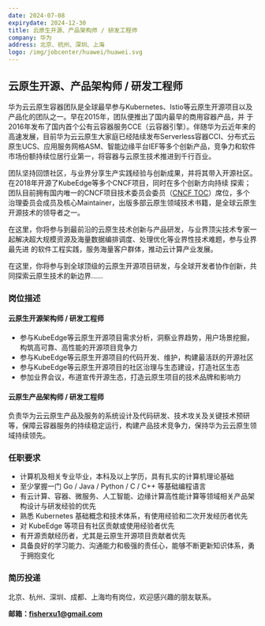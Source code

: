 ```yaml
---
date: 2024-07-08
expirydate: 2024-12-30
title: 云原生开源、产品架构师 / 研发工程师
company: 华为
address: 北京、杭州、深圳、上海
logo: /img/jobcenter/huawei/huawei.svg
---
```


## 云原生开源、产品架构师 / 研发工程师

华为云云原生容器团队是全球最早参与Kubernetes、Istio等云原生开源项目以及产品化的团队之一。早在2015年，团队便推出了国内最早的商用容器产品，并
于2016年发布了国内首个公有云容器服务CCE（云容器引擎）。伴随华为云近年来的高速发展，目前华为云云原生大家庭已经陆续发布Serverless容器CCI、分布式云
原生UCS、应用服务网格ASM、智能边缘平台IEF等多个创新产品，竞争力和软件市场份额持续位居行业第一，将容器与云原生技术推进到千行百业。


团队坚持回馈社区，与业界分享生产实践经验与创新成果，并将其带入开源社区。在2018年开源了KubeEdge等多个CNCF项目，同时在多个创新方向持续
探索；团队目前拥有国内唯一的CNCF项目技术委员会委员（[CNCF TOC](https://github.com/kevin-wangzefeng)）席位，多个治理委员会成员及核心Maintainer，出版多部云原生领域技术书籍，是全球云原生开源技术的领导者之一。


在这里，你将参与到最前沿的云原生技术创新与产品研发，与业界顶尖技术专家一起解决超大规模资源及海量数据编排调度、处理优化等业界性技术难题，参与业界最先进
的软件工程实践，服务海量客户群体，推动云计算产业发展。

在这里，你将参与到全球顶级的云原生开源项目研发，与全球开发者协作创新，共同探索云原生技术的新边界……


### 岗位描述

#### 云原生开源架构师 / 研发工程师

- 参与KubeEdge等云原生开源项目需求分析，洞察业界趋势，用户场景挖掘，构筑高可靠、高性能的开源项目竞争力
- 参与KubeEdge等云原生开源项目的代码开发、维护，构建最活跃的开源社区
- 参与KubeEdge等云原生开源项目的社区治理与生态建设，打造社区生态
- 参加业界会议，布道宣传开源生态，打造云原生项目的技术品牌和影响力


#### 云原生产品架构师 / 研发工程师

负责华为云云原生产品及服务的系统设计及代码研发、技术攻关及关键技术预研等，保障云容器服务的持续稳定运行，构建产品技术竞争力，保持华为云云原生领域持续领先。



### 任职要求

- 计算机及相关专业毕业，本科及以上学历，具有扎实的计算机理论基础
- 至少掌握一门 Go / Java / Python / C / C++ 等基础编程语言
- 有云计算、容器、微服务、人工智能、边缘计算高性能计算等领域相关产品架构设计与研发经验的优先
- 熟悉 Kubernetes 基础概念和技术体系，有使用经验和二次开发经历者优先
- 对 KubeEdge 等项目有社区贡献或使用经验者优先
- 有开源贡献经历者，尤其是云原生开源项目贡献者优先
- 具备良好的学习能力、沟通能力和极强的责任心，能够不断更新知识体系，勇于拥抱变化

### 简历投递

北京、杭州、深圳、成都、上海均有岗位，欢迎感兴趣的朋友联系。

**邮箱：fisherxu1@gmail.com**